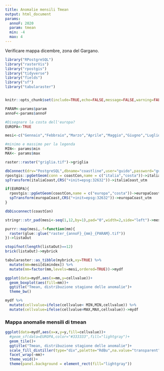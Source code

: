 ```yaml
---
title: Anomalie mensili Tmean
output: html_document
params:
  annoF: 2020
  param: tmean
  min: -4
  max: 4
---
```


Verificare mappa dicembre, zona del Gargano. 

```r
library("RPostgreSQL")
library("rasterVis")
library("rpostgis")
library("tidyverse")
library("fields")
library("sf")
library("tabularaster")


knitr::opts_chunk$set(include=TRUE,echo=FALSE,message=FALSE,warning=FALSE)

PARAM<-params$param
annoF<-params$annoF

#Disegnare la costa dell'europa?
EUROPA<-TRUE

mesi<-c("Gennaio","Febbraio","Marzo","Aprile","Maggio","Giugno","Luglio","Agosto","Settembre","Ottobre","Novembre","Dicembre")

#minimo e massimo per la legenda
MIN<- params$min
MAX<- params$max

raster::raster("griglia.tif")->griglia

dbConnect(drv="PostgreSQL",dbname="coastline",user="guido",password="guidofioravanti",host="localhost",port=5432)->coastCon
rpostgis::pgGetGeom(conn = coastCon,name = c("italia","costa"))->italiaCoast
spTransform(italiaCoast,CRS("+init=epsg:32632"))->italiaCoast_utm

if(EUROPA){
  rpostgis::pgGetGeom(coastCon,name = c("europa","costa"))->europaCoast
  spTransform(europaCoast,CRS("+init=epsg:32632"))->europaCoast_utm
}  

dbDisconnect(coastCon)

stringr::str_pad(mesi<-seq(1,12,by=1),pad="0",width=2,side="left")->mesi

purrr::map(mesi,.f=function(mm){
  raster(glue::glue("raster_{annoF}_{mm}_{PARAM}.tif"))
})->listaOut

stopifnot(length(listaOut)==12)
brick(listaOut)->mybrick
```

```r
tabularaster::as_tibble(mybrick,xy=TRUE) %>%
  mutate(mm=mesi[dimindex]) %>%
  mutate(mm=factor(mm,levels=mesi,ordered=TRUE))->mydf
```

```r
ggplot(data=mydf,aes(x=mm,y=cellvalue))+
  geom_boxplot(aes(fill=mm))+
  ggtitle("Tmean, distribuzione stagione delle anomalie")+
  theme_bw()
```


```r
mydf %>%
  mutate(cellvalue=ifelse(cellvalue< MIN,MIN,cellvalue)) %>%
  mutate(cellvalue=ifelse(cellvalue>MAX,MAX,cellvalue))->mydf
```


### Mappa anomalie mensili di tmean

```r
ggplot(data=mydf,aes(x=x,y=y,fill=cellvalue))+
  #geom_sf(data=EUROPA,color="#333333",fill="lightgray")+
  geom_tile()+
  ggtitle("Tmean, distribuzione stagione delle anomalie")+
  scale_fill_distiller(type="div",palette="RdBu",na.value="transparent",limits=c(MIN,MAX))+
  facet_wrap(~mm)+
  theme_void()+
  theme(panel.background = element_rect(fill="lightgray"))
```


